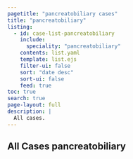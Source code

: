 ```yaml
---
pagetitle: "pancreatobiliary cases"
title: "pancreatobiliary"
listing:
  - id: case-list-pancreatobiliary
    include: 
      speciality: "pancreatobiliary"
    contents: list.yaml
    template: list.ejs
    filter-ui: false
    sort: "date desc"
    sort-ui: false
    feed: true
toc: true
search: true
page-layout: full
description: |
  All cases.
---
```



## All Cases pancreatobiliary

:::{#case-list-pancreatobiliary}
:::

